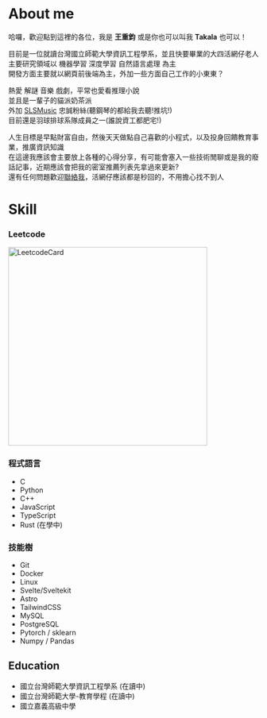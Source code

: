 

# About me
哈囉，歡迎點到這裡的各位，我是 **王重鈞** 或是你也可以叫我 **Takala** 也可以！

目前是一位就讀台灣國立師範大學資訊工程學系，並且快要畢業的大四活網仔老人  
主要研究領域以 機器學習 深度學習 自然語言處理 為主  
開發方面主要就以網頁前後端為主，外加一些方面自己工作的小東東？

熱愛 解謎 音樂 戲劇，平常也愛看推理小說  
並且是一輩子的貓派奶茶派  
外加 [SLSMusic](https://www.youtube.com/@SLSMusic) 忠誠粉絲(聽鋼琴的都給我去聽!推坑!)  
目前還是羽球排球系隊成員之一(誰說資工都肥宅!)

人生目標是早點財富自由，然後天天做點自己喜歡的小程式，以及投身回饋教育事業，推廣資訊知識  
在這邊我應該會主要放上各種的心得分享，有可能會塞入一些技術閒聊或是我的廢話記事，近期應該會把我的密室推薦列表先拿過來更新?  
還有任何問題歡迎[聯絡我](mailto:ccwangtakala@gmail.com)，活網仔應該都是秒回的，不用擔心找不到人

# Skill

### Leetcode
<img src={leetcode_card.src} alt="LeetcodeCard" width="400"/>

### 程式語言
- C
- Python
- C++
- JavaScript
- TypeScript
- Rust (在學中)
### 技能樹
- Git
- Docker
- Linux
- Svelte/Sveltekit
- Astro
- TailwindCSS
- MySQL
- PostgreSQL
- Pytorch / sklearn
- Numpy / Pandas    

## Education

- 國立台灣師範大學資訊工程學系 (在讀中)
- 國立台灣師範大學-教育學程 (在讀中)
- 國立嘉義高級中學
